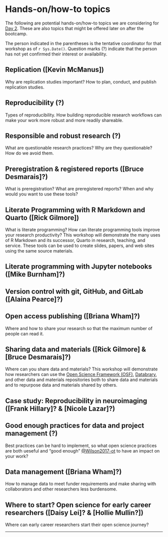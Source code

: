 # Hands-on/how-to topics {-}

The following are potential hands-on/how-to topics we are considering for [Day 2](#day_2).
These are also topics that might be offered later on after the bootcamp.

The person indicated in the parentheses is the tentative coordinator for that workshop as of `r Sys.Date()`. 
Question marks (?) indicate that the person has not yet confirmed their interest or availability.

## Replication ([Kevin McManus]) {- #howto_replication}

Why are replication studies important? How to plan, conduct, and publish replication studies.

## Reproducibility (?) {- #howto_reproducibility}

Types of reproducibility. How building reproducible research workflows can make your work more robust and more readily shareable.

## Responsible and robust research (?) {- #howto_responsible_research}

What are questionable research practices? Why are they questionable? How do we avoid them.

## Preregistration & registered reports ([Bruce Desmarais]?) {- #howto_preregistration}

What is preregistration? What are preregistered reports? When and why would you want to use these tools?

## Literate Programming with R Markdown and Quarto ([Rick Gilmore]){- #howto_rmarkdown}

What is literate programming? 
How can literate programming tools improve your research productivity? 
This workshop will demonstrate the many uses of R Markdown and its successor, Quarto in research, teaching, and service.
These tools can be used to create slides, papers, and web sites using the same source materials.

## Literate programming with Jupyter notebooks ([Mike Burnham]?) {- #howto_jupyter}

## Version control with git, GitHub, and GitLab ([Alaina Pearce]?) {- #howto_git}

## Open access publishing ([Briana Wham]?) {- #howto_open_access}

Where and how to share your research so that the maximum number of people can read it.

## Sharing data and materials ([Rick Gilmore] & [Bruce Desmarais]?) {- #howto_data_sharing}

Where can you share data and materials? 
This workshop will demonstrate how researchers can use the [Open Science Framework (OSF)](https://osf.io), [Databrary](https://databrary.org), and other data and materials repositories both to share data and materials and to repurpose data and materials shared by others.

## Case study: Reproducibility in neuroimaging ([Frank Hillary]? & [Nicole Lazar]?) {- #casestudy_neuroimaging}

## Good enough practices for data and project management (?) {- #howto_good_enough}

Best practices can be hard to implement, so what open science practices are both ueseful and "good enough" [@Wilson2017-ot](http://dx.doi.org/10.1371/journal.pcbi.1005510) to have an impact on your work?

## Data management ([Briana Wham]?) {- #howto_data_management}

How to manage data to meet funder requirements and make sharing with collaborators and other researchers less burdensome.

## Where to start? Open science for early career researchers ([Daisy Lei]? & [Hollie Mullin?]) {- #howto_early_career}

Where can early career researchers start their open science journey?

---


